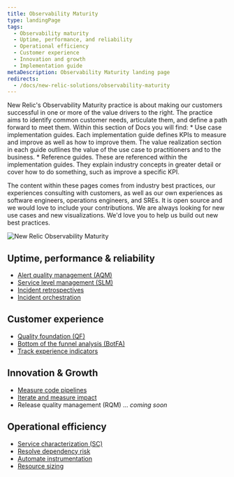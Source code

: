 ```yaml
---
title: Observability Maturity
type: landingPage
tags:
  - Observability maturity
  - Uptime, performance, and reliability
  - Operational efficiency
  - Customer experience
  - Innovation and growth
  - Implementation guide
metaDescription: Observability Maturity landing page
redirects:
  - /docs/new-relic-solutions/observability-maturity
---
```


<LandingPageHero>

 <HeroContent>
   New Relic's Observability Maturity practice is about making our customers successful in one or more of the value drivers to the right.  The practice aims to identify common customer needs, articulate them, and define a path forward to meet them.  Within this section of Docs you will find:
* Use case implementation guides.  Each implementation guide defines KPIs to measure and improve as well as how to improve them.  The value realization section in each guide outlines the value of the use case to practitioners and to the business.
* Reference guides.  These are referenced within the implementation guides.  They explain industry concepts in greater detail or cover how to  do something, such as improve a specific KPI. 

   The content within these pages comes from industry best practices, our experiences consulting with customers, as well as our own experiences as software engineers, operations engineers, and SREs.  It is open source and we would love to include your contributions.  We are always looking for new use cases and new visualizations. We'd love you to help us build out new best practices. 

   </HeroContent>

 ![New Relic Observability Maturity](./images/oma-v-drivers.png "New Relic Observability Maturity")
</LandingPageHero>

## Uptime, performance & reliability

- [Alert quality management (AQM)](/docs/new-relic-solutions/observability-maturity/uptime-performance-reliability/aqm-implementation-guide/)
- [Service level management (SLM)](/docs/new-relic-solutions/observability-maturity/uptime-performance-reliability/slm-implementation-guide/)
- [Incident retrospectives](/docs/new-relic-solutions/new-relic-solutions/measure-devops-success/incident-learning-retrospectives/)
- [Incident orchestration](/docs/new-relic-solutions/new-relic-solutions/measure-devops-success/incident-orchestration-align-teams-tools-processes/)

## Customer experience

- [Quality foundation (QF)](/docs/new-relic-solutions/observability-maturity/customer-experience/quality-foundation-implementation-guide)
- [Bottom of the funnel analysis (BotFA)](/docs/new-relic-solutions/observability-maturity/customer-experience/bofta-implementation-guide)
- [Track experience indicators](/docs/new-relic-solutions/new-relic-solutions/measure-devops-success/customer-experience-improvement-track-experience-indicators/)

## Innovation & Growth

- [Measure code pipelines](/docs/new-relic-solutions/new-relic-solutions/measure-devops-success/measure-code-pipelines/)
- [Iterate and measure impact](/docs/new-relic-solutions/new-relic-solutions/measure-devops-success/iterate-measure-impact-track-metrics-after-deployments/)
- Release quality management (RQM) ... _coming soon_

## Operational efficiency

- [Service characterization (SC)](/docs/new-relic-solutions/observability-maturity/operational-efficiency/sc-implementation-guide/)
- [Resolve dependency risk](/docs/new-relic-solutions/new-relic-solutions/measure-devops-success/resolve-dependency-risk-identify-analyze-potential-issues/)
- [Automate instrumentation](docs/new-relic-solutions/new-relic-solutions/measure-devops-success/automate-instrumentation/)
- [Resource sizing](/docs/new-relic-solutions/new-relic-solutions/measure-devops-success/infrastructure-resource-sizing-analyze-operation-metrics/)
